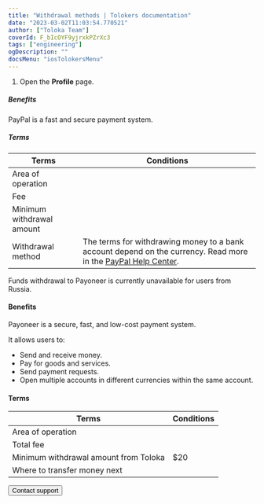 ```yaml
---
title: "Withdrawal methods | Tolokers documentation"
date: "2023-03-02T11:03:54.770521"
author: ["Toloka Team"]
coverId: F_bIcOYF9yjrxkPZrXc3
tags: ["engineering"]
ogDescription: ""
docsMenu: "iosTolokersMenu"
---
```



<PayAboutContent1/>

1. Open the **Profile** page.

<PayAboutContent2/>

<Cut title="PayPal">

##### Benefits

PayPal is a fast and secure payment system.

##### Terms

Terms | Conditions
----- | -----
Area of operation |<PayAboutTable18/>
Fee | <PayAboutTable14/>
Minimum withdrawal amount | <PayAboutTable15/>
Withdrawal method | The terms for withdrawing money to a bank account depend on the currency. Read more in the [PayPal Help Center](https://www.paypal.com/us/smarthelp/article/faq1189).

</Cut>

<Cut title="Payoneer">

<Note mode="restriction" title="Alert">

Funds withdrawal to Payoneer is currently unavailable for users from Russia.

</Note>

#### Benefits

Payoneer is a secure, fast, and low-cost payment system.

It allows users to:

- Send and receive money.
- Pay for goods and services.
- Send payment requests.
- Open multiple accounts in different currencies within the same account.

#### Terms

Terms | Conditions
----- | -----
Area of operation | <PayAboutTable19/>
Total fee | <PayAboutTable16/>
Minimum withdrawal amount from Toloka | $20
Where to transfer money next | <PayAboutTable17/>

</Cut>

<PayAboutContent3/>

<Button themeColor="light" view="default" size="l" type="link" url="../troubleshooting/troubleshooting#money_withdrawal">Contact support</Button>
